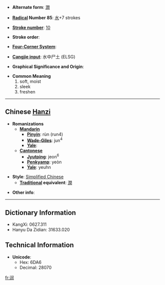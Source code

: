 * '''Alternate form''': [[潤]]

* '''[[Wiktionary:Chinese radical index|Radical]] Number 85''': [[Wiktionary:Chinese radical index 水|水]]+7 strokes

* '''[[Wiktionary:Chinese total strokes index|Stroke number]]''': [[Wiktionary:Chinese total strokes index 10|10]]

* '''Stroke order''': 

* '''[[Wiktionary:Chinese four corner index|Four-Corner System]]''': 

* '''[[Wiktionary:Chinese Cangjie index|Cangjie input]]''': 水中尸土 (ELSG)

* '''Graphical Significance and Origin''': 

* '''Common Meaning'''
*#soft, moist
*# sleek
*# freshen


----

== Chinese [[Hanzi]] ==

* '''Romanizations'''
** '''[[Mandarin]]'''
*** '''[[Pinyin]]''': rùn (run4)
*** '''[[Wade-Giles]]''': jun<sup>4</sup>
*** '''[[Yale]]''': 
** '''[[Cantonese]]'''
*** '''[[Jyutping]]''': jeon<sup>6</sup>
*** '''[[Penkyamp]]''': yeòn
*** '''[[Yale]]''': yeuhn

* '''Style''': [[Simplified Chinese]] 
** '''[[Traditional Chinese|Traditional]] equivalent''': [[潤]]

* '''Other info''': 

----

== Dictionary Information ==

* KangXi: 0627.311
* Hanyu Da Zidian: 31633.020

== Technical Information ==

* '''Unicode''':
** Hex: 6DA6
** Decimal: 28070

[[fr:润]]